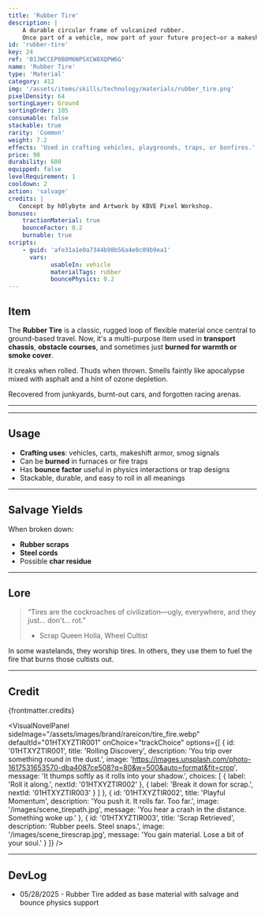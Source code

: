 ```yaml
---
title: 'Rubber Tire'
description: | 
    A durable circular frame of vulcanized rubber.
    Once part of a vehicle, now part of your future project—or a makeshift barricade.
id: 'rubber-tire'
key: 24
ref: '01JWCCEP0B8M6NPSXCW8XQPW6G'
name: 'Rubber Tire'
type: 'Material'
category: 412
img: '/assets/items/skills/technology/materials/rubber_tire.png'
pixelDensity: 64
sortingLayer: Ground
sortingOrder: 105
consumable: false
stackable: true
rarity: 'Common'
weight: 7.2
effects: 'Used in crafting vehicles, playgrounds, traps, or bonfires.'
price: 90
durability: 600
equipped: false
levelRequirement: 1
cooldown: 2
action: 'salvage'
credits: |
   Concept by h0lybyte and Artwork by KBVE Pixel Workshop.
bonuses:
    tractionMaterial: true
    bounceFactor: 0.2
    burnable: true
scripts:
    - guid: 'afe31a1e0a7344b98b56a4e0c09b9ea1'
      vars:
            usableIn: vehicle
            materialTags: rubber
            bouncePhysics: 0.2
---
```



## Item

The **Rubber Tire** is a classic, rugged loop of flexible material once central to ground-based travel.
Now, it's a multi-purpose item used in **transport chassis**, **obstacle courses**, and sometimes just **burned for warmth or smoke cover**.

It creaks when rolled. Thuds when thrown. Smells faintly like apocalypse mixed with asphalt and a hint of ozone depletion.

Recovered from junkyards, burnt-out cars, and forgotten racing arenas. 

---

<ItemDBPanel data={frontmatter} />

---

<Adsense />

## Usage

- **Crafting uses**: vehicles, carts, makeshift armor, smog signals  
- Can be **burned** in furnaces or fire traps 
- Has **bounce factor** useful in physics interactions or trap designs  
- Stackable, durable, and easy to roll in all meanings

---

## Salvage Yields

When broken down:
- **Rubber scraps**
- **Steel cords**
- Possible **char residue**

---

## Lore

> “Tires are the cockroaches of civilization—ugly, everywhere, and they just… don't… rot.”  
> - Scrap Queen Holla, Wheel Cultist

In some wastelands, they worship tires.
In others, they use them to fuel the fire that burns those cultists out.

---

## Credit

{frontmatter.credits}

<VisualNovelPanel
  sideImage="/assets/images/brand/rareicon/tire_fire.webp"
  defaultId="01HTXYZTIR001"
  onChoice="trackChoice"
  options={[
    {
      id: '01HTXYZTIR001',
      title: 'Rolling Discovery',
      description: 'You trip over something round in the dust.',
      image: 'https://images.unsplash.com/photo-1617531653570-dba4087ce508?q=80&w=500&auto=format&fit=crop',
      message: 'It thumps softly as it rolls into your shadow.',
      choices: [
        { label: 'Roll it along.', nextId: '01HTXYZTIR002' },
        { label: 'Break it down for scrap.', nextId: '01HTXYZTIR003' }
      ]
    },
    {
      id: '01HTXYZTIR002',
      title: 'Playful Momentum',
      description: 'You push it. It rolls far. Too far.',
      image: '/images/scene_tirepath.jpg',
      message: 'You hear a crash in the distance. Something woke up.'
    },
    {
      id: '01HTXYZTIR003',
      title: 'Scrap Retrieved',
      description: 'Rubber peels. Steel snaps.',
      image: '/images/scene_tirescrap.jpg',
      message: 'You gain material. Lose a bit of your soul.'
    }
  ]}
/>

---

## DevLog

- 05/28/2025 - Rubber Tire added as base material with salvage and bounce physics support
